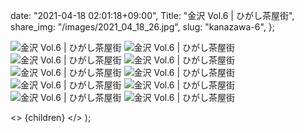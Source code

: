 
  date: "2021-04-18 02:01:18+09:00",
  Title: "金沢 Vol.6 | ひがし茶屋街",
  share_img: "/images/2021_04_18_26.jpg",
  slug: "kanazawa-6",
};

![金沢 Vol.6 | ひがし茶屋街](/images/2021_04_18_20.jpg)
![金沢 Vol.6 | ひがし茶屋街](/images/2021_04_18_21.jpg)
![金沢 Vol.6 | ひがし茶屋街](/images/2021_04_18_22.jpg)
![金沢 Vol.6 | ひがし茶屋街](/images/2021_04_18_23.jpg)
![金沢 Vol.6 | ひがし茶屋街](/images/2021_04_18_24.jpg)
![金沢 Vol.6 | ひがし茶屋街](/images/2021_04_18_25.jpg)
![金沢 Vol.6 | ひがし茶屋街](/images/2021_04_18_26.jpg)
![金沢 Vol.6 | ひがし茶屋街](/images/2021_04_18_27.jpg)
![金沢 Vol.6 | ひがし茶屋街](/images/2021_04_18_28.jpg)
![金沢 Vol.6 | ひがし茶屋街](/images/2021_04_18_29.jpg)

  <>
    <Head>
      <title>{meta.Title} | 異郷好実</title>
    </Head>
    <PostLayout meta={meta}>{children}</PostLayout>
  </>
);
